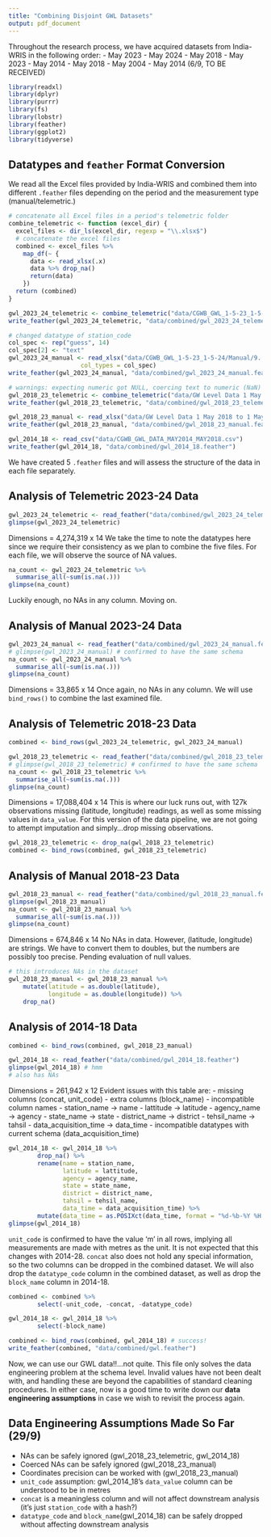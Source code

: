 ```yaml
---
title: "Combining Disjoint GWL Datasets"
output: pdf_document
---
```


Throughout the research process, we have acquired datasets from India-WRIS in the following order:
- May 2023 - May 2024
- May 2018 - May 2023
- May 2014 - May 2018
- May 2004 - May 2014 (6/9, TO BE RECEIVED)
```r
library(readxl)
library(dplyr)
library(purrr)
library(fs)
library(lobstr)
library(feather)
library(ggplot2)
library(tidyverse)
```

## Datatypes and `feather` Format Conversion
We read all the Excel files provided by India-WRIS and combined them into different `.feather` files depending
on the period and the measurement type (manual/telemetric.)
```r
# concatenate all Excel files in a period's telemetric folder
combine_telemetric <- function (excel_dir) {
  excel_files <- dir_ls(excel_dir, regexp = "\\.xlsx$")
  # concatenate the excel files
  combined <- excel_files %>%
    map_df(~ {
      data <- read_xlsx(.x)
      data %>% drop_na()
      return(data)
    })
  return (combined)
}

gwl_2023_24_telemetric <- combine_telemetric("data/CGWB_GWL_1-5-23_1-5-24/Telemetric")
write_feather(gwl_2023_24_telemetric, "data/combined/gwl_2023_24_telemetric.feather")

# changed datatype of station_code
col_spec <- rep("guess", 14)
col_spec[2] <- "text"
gwl_2023_24_manual <- read_xlsx("data/CGWB_GWL_1-5-23_1-5-24/Manual/9. Manual GWL_CGWB_1 May 2023 to 1 May 2023.xlsx",
                    col_types = col_spec)
write_feather(gwl_2023_24_manual, "data/combined/gwl_2023_24_manual.feather")

# warnings: expecting numeric got NULL, coercing text to numeric (NaN)
gwl_2018_23_telemetric <- combine_telemetric("data/GW Level Data 1 May 2018 to 1 May 2023/Telemetric Ground Water Level")
write_feather(gwl_2018_23_telemetric, "data/combined/gwl_2018_23_telemetric.feather")

gwl_2018_23_manual <- read_xlsx("data/GW Level Data 1 May 2018 to 1 May 2023/Manual Ground Water Level/Manual Ground water Level from 1 May 2018 to 1 May 2023.xlsx",)
write_feather(gwl_2018_23_manual, "data/combined/gwl_2018_23_manual.feather")

gwl_2014_18 <- read_csv("data/CGWB_GWL_DATA_MAY2014_MAY2018.csv")
write_feather(gwl_2014_18, "data/combined/gwl_2014_18.feather")
```
We have created 5 `.feather` files and will assess the structure of the data in each file separately.

## Analysis of Telemetric 2023-24 Data
```r
gwl_2023_24_telemetric <- read_feather("data/combined/gwl_2023_24_telemetric.feather")
glimpse(gwl_2023_24_telemetric)
```
Dimensions = 4,274,319 x 14
We take the time to note the datatypes here since we require their consistency as we plan to combine the five files.
For each file, we will observe the source of NA values.
```r
na_count <- gwl_2023_24_telemetric %>%
  summarise_all(~sum(is.na(.)))
glimpse(na_count)
```
Luckily enough, no NAs in any column. Moving on.

## Analysis of Manual 2023-24 Data
```r
gwl_2023_24_manual <- read_feather("data/combined/gwl_2023_24_manual.feather")
# glimpse(gwl_2023_24_manual) # confirmed to have the same schema
na_count <- gwl_2023_24_manual %>%
  summarise_all(~sum(is.na(.)))
glimpse(na_count)
```
Dimensions = 33,865 x 14
Once again, no NAs in any column. We will use `bind_rows()` to combine the last examined file.

## Analysis of Telemetric 2018-23 Data
```r
combined <- bind_rows(gwl_2023_24_telemetric, gwl_2023_24_manual)

gwl_2018_23_telemetric <- read_feather("data/combined/gwl_2018_23_telemetric.feather")
# glimpse(gwl_2018_23_telemetric) # confirmed to have the same schema
na_count <- gwl_2018_23_telemetric %>%
  summarise_all(~sum(is.na(.)))
glimpse(na_count)
```
Dimensions = 17,088,404 x 14
This is where our luck runs out, with 127k observations missing (latitude, longitude) readings, as well as some missing
values in `data_value`. For this version of the data pipeline, we are not going to attempt imputation and simply...drop
missing observations.
```r
gwl_2018_23_telemetric <- drop_na(gwl_2018_23_telemetric)
combined <- bind_rows(combined, gwl_2018_23_telemetric)
```

## Analysis of Manual 2018-23 Data
```r
gwl_2018_23_manual <- read_feather("data/combined/gwl_2018_23_manual.feather")
glimpse(gwl_2018_23_manual)
na_count <- gwl_2018_23_manual %>%
  summarise_all(~sum(is.na(.)))
glimpse(na_count)
```
Dimensions = 674,846 x 14
No NAs in data. However, (latitude, longitude) are strings. We have to convert them to doubles, but the numbers are
possibly too precise. Pending evaluation of null values.
```r
# this introduces NAs in the dataset
gwl_2018_23_manual <- gwl_2018_23_manual %>%
    mutate(latitude = as.double(latitude),
           longitude = as.double(longitude)) %>%
    drop_na()


```

## Analysis of 2014-18 Data
```r
combined <- bind_rows(combined, gwl_2018_23_manual)

gwl_2014_18 <- read_feather("data/combined/gwl_2014_18.feather")
glimpse(gwl_2014_18) # hmm
# also has NAs
```
Dimensions = 261,942 x 12
Evident issues with this table are:
- missing columns (concat, unit_code)
- extra columns (block_name)
- incompatible column names
  - station_name -> name
  - lattitude -> latitude
  - agency_name -> agency
  - state_name -> state
  - district_name -> district
  - tehsil_name -> tahsil
  - data_acquisition_time -> data_time
- incompatible datatypes with current schema (data_acquisition_time)

```r
gwl_2014_18 <- gwl_2014_18 %>%
        drop_na() %>%
        rename(name = station_name,
               latitude = lattitude,
               agency = agency_name,
               state = state_name,
               district = district_name,
               tahsil = tehsil_name,
               data_time = data_acquisition_time) %>%
        mutate(data_time = as.POSIXct(data_time, format = "%d-%b-%Y %H:%M"))
glimpse(gwl_2014_18)
```
`unit_code` is confirmed to have the value 'm' in all rows, implying all measurements are made with metres as the unit.
It is not expected that this changes with 2014-28. `concat` also does not hold any special information, so the two
columns can be dropped in the combined dataset.
We will also drop the `datatype_code` column in the combined dataset, as well as drop the `block_name` column in 2014-18.

```r
combined <- combined %>%
        select(-unit_code, -concat, -datatype_code)

gwl_2014_18 <- gwl_2014_18 %>%
        select(-block_name)

combined <- bind_rows(combined, gwl_2014_18) # success!
write_feather(combined, "data/combined/gwl.feather")
```
Now, we can use our GWL data!!...not quite. This file only solves the data engineering problem at the schema level.
Invalid values have not been dealt with, and handling these are beyond the capabilities of standard cleaning procedures.
In either case, now is a good time to write down our **data engineering assumptions** in case we wish to revisit the
process again.

## Data Engineering Assumptions Made So Far (29/9)
- NAs can be safely ignored (gwl_2018_23_telemetric, gwl_2014_18)
- Coerced NAs can be safely ignored (gwl_2018_23_manual)
- Coordinates precision can be worked with (gwl_2018_23_manual)
- `unit_code` assumption: gwl_2014_18's `data_value` column can be understood to be in metres
- `concat` is a meaningless column and will not affect downstream analysis (it's just `station_code` with a hash?)
- `datatype_code` and `block_name`(gwl_2014_18) can be safely dropped without affecting downstream analysis
